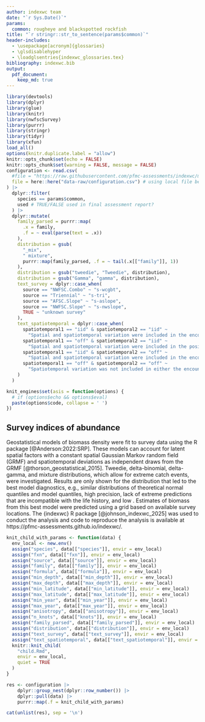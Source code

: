 ```yaml
---
author: indexwc team
date: "`r Sys.Date()`"
params:
  common: rougheye and blackspotted rockfish
title: "`r stringr::str_to_sentence(params$common)`"
header-includes:
  - \usepackage[acronym]{glossaries}
  - \glsdisablehyper
  - \loadglsentries{indexwc_glossaries.tex}
bibliography: indexwc.bib
output:
  pdf_document:
    keep_md: true
---
```


```r
library(devtools)
library(dplyr)
library(glue)
library(knitr)
library(nwfscSurvey)
library(purrr)
library(stringr)
library(tidyr)
library(xfun)
load_all()
options(knitr.duplicate.label = "allow")
knitr::opts_chunk$set(echo = FALSE)
knitr::opts_chunk$set(warning = FALSE, message = FALSE)
configuration <- read.csv(
  #file = "https://raw.githubusercontent.com/pfmc-assessments/indexwc/main/data-raw/configuration.csv"
  file = here::here("data-raw/configuration.csv") # using local file because branch is not yet merged 
) |>
  dplyr::filter(
    species == params$common,
    used # TRUE/FALSE used in final assessment report?
  ) |>
  dplyr::mutate(
    family_parsed = purrr::map(
      .x = family,
      .f = ~ eval(parse(text = .x))
    ),
    distribution = gsub(
      "_mix",
      " mixture",
      purrr::map(family_parsed, .f = ~ tail(.x[["family"]], 1))
    ),
    distribution = gsub("tweedie", "Tweedie", distribution),
    distribution = gsub("Gamma", "gamma", distribution),
    text_survey = dplyr::case_when(
      source == "NWFSC.Combo" ~ "s-wcgbt",
      source == "Triennial" ~ "s-tri",
      source == "AFSC.Slope" ~ "s-aslope",
      source == "NWFSC.Slope" ~ "s-nwslope",
      TRUE ~ "unknown survey"
    ),
    text_spatiotemporal = dplyr::case_when(
      spatiotemporal1 == "iid" & spatiotemporal2 == "iid" ~
        "Spatial and spatiotemporal variation were included in the encounter probability and the positive catch rate model.",
      spatiotemporal1 == "off" & spatiotemporal2 == "iid" ~
        "Spatial and spatiotemporal variation were included in the positive catch rate model but only spatial variation was included in the encounter probability.",
      spatiotemporal1 == "iid" & spatiotemporal2 == "off" ~
        "Spatial and spatiotemporal variation were included in the encounter probability but only spatial variation was included in the positive catch rate model.",
      spatiotemporal1 == "off" & spatiotemporal2 == "off" ~
        "Spatiotemporal variation was not included in either the encounter probability nor the positive catch rate model (but spatial variation was included in both models)."
    )
  )
```

```r
knit_engines$set(asis = function(options) {
  # if (options$echo && options$eval)
  paste(options$code, collapse = ' ')
})
```

## Survey indices of abundance

Geostatistical models of biomass density were fit to survey data using the R package \gls{sdmtmb} [@Anderson:2022:SRP].
These models can account for latent spatial factors with a constant spatial Gaussian Markov random
field (GRMF) and spatiotemporal deviations as independent draws from the GRMF [@thorson_geostatistical_2015]. Tweedie, delta-binomial, delta-gamma, and mixture distributions, which
allow for extreme catch events, were investigated. Results are only shown for
the distribution that led to the best model diagnostics, e.g., similar
distributions of theoretical normal quantiles and model quantiles, high
precision, lack of extreme predictions that are incompatible with the life
history, and low \gls{aic}. Estimates of biomass from this best model were
predicted using a grid based on available survey locations. The {indexwc} R 
package [@johnson_indexwc_2025] was used to conduct the analysis and code to
reproduce the analysis is available at
https://pfmc-assessments.github.io/indexwc/.

```r
knit_child_with_params <- function(data) {
  env_local <- new.env()
  assign("species", data[["species"]], envir = env_local)
  assign("fxn", data[["fxn"]], envir = env_local)
  assign("source", data[["source"]], envir = env_local)
  assign("family", data[["family"]], envir = env_local)
  assign("formula", data[["formula"]], envir = env_local)
  assign("min_depth", data[["min_depth"]], envir = env_local)
  assign("max_depth", data[["max_depth"]], envir = env_local)
  assign("min_latitude", data[["min_latitude"]], envir = env_local)
  assign("max_latitude", data[["max_latitude"]], envir = env_local)
  assign("min_year", data[["min_year"]], envir = env_local)
  assign("max_year", data[["max_year"]], envir = env_local)
  assign("anisotropy", data[["anisotropy"]], envir = env_local)
  assign("n_knots", data[["knots"]], envir = env_local)
  assign("family_parsed", data[["family_parsed"]], envir = env_local)
  assign("distribution", data[["distribution"]], envir = env_local)
  assign("text_survey", data[["text_survey"]], envir = env_local)
  assign("text_spatiotemporal", data[["text_spatiotemporal"]], envir = env_local)
  knitr::knit_child(
    "child.Rmd",
    envir = env_local,
    quiet = TRUE
  )
}

res <- configuration |>
    dplyr::group_nest(dplyr::row_number()) |>
    dplyr::pull(data) |>
    purrr::map(.f = knit_child_with_params)

cat(unlist(res), sep = '\n')
```
